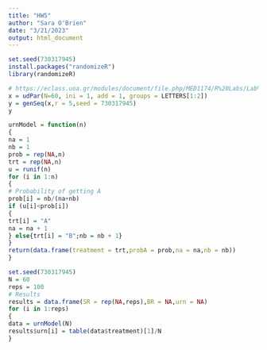 ```yaml
---
title: "HW5"
author: "Sara O'Brien"
date: "3/21/2023"
output: html_document
---
```


```r
set.seed(730317945)
install.packages("randomizeR")
library(randomizeR)

# https://eclass.uoa.gr/modules/document/file.php/MED1174/R%20Labs/Lab%203%3A%20Randomization%20schemes/lab3.pdf
x = udPar(N=60, ini = 1, add = 1, groups = LETTERS[1:2])
y = genSeq(x,r = 5,seed = 730317945)
y

urnModel = function(n)
{
na = 1
nb = 1
prob = rep(NA,n)
trt = rep(NA,n)
u = runif(n)
for (i in 1:n)
{
# Probability of getting A
prob[i] = nb/(na+nb)
if (u[i]<prob[i])
{
trt[i] = "A"
na = na + 1
} else{trt[i] = "B";nb = nb + 1}
}
return(data.frame(treatment = trt,probA = prob,na = na,nb = nb))
}

set.seed(730317945)
N = 60
reps = 100
# Results
results = data.frame(SR = rep(NA,reps),BR = NA,urn = NA)
for (i in 1:reps)
{
data = urnModel(N)
results$urn[i] = table(data$treatment)[1]/N
}
```

